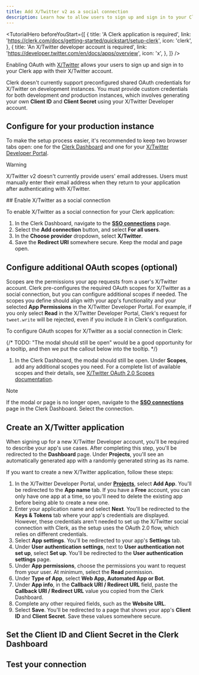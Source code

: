 ```yaml
---
title: Add X/Twitter v2 as a social connection
description: Learn how to allow users to sign up and sign in to your Clerk app with their X/Twitter account using OAuth.
---
```


<TutorialHero
  beforeYouStart={[
    {
      title: 'A Clerk application is required',
      link: 'https://clerk.com/docs/getting-started/quickstart/setup-clerk',
      icon: 'clerk',
    },
    {
      title: 'An X/Twitter developer account is required',
      link: 'https://developer.twitter.com/en/docs/apps/overview',
      icon: 'x',
    },
  ]}
/>

Enabling OAuth with [X/Twitter](https://developer.twitter.com/en/docs/x/overview) allows your users to sign up and sign in to your Clerk app with their X/Twitter account.

Clerk doesn't currently support preconfigured shared OAuth credentials for X/Twitter on development instances. You must provide custom credentials for both development _and_ production instances, which involves generating your own **Client ID** and **Client Secret** using your X/Twitter Developer account.

## Configure for your production instance

To make the setup process easier, it's recommended to keep two browser tabs open: one for the [Clerk Dashboard](https://dashboard.clerk.com/last-active?path=user-authentication/sso-connections) and one for your [X/Twitter Developer Portal](https://developer.twitter.com/en/portal/dashboard).

> [!WARNING]
> X/Twitter v2 doesn't currently provide users' email addresses. Users must manually enter their email address when they return to your application after authenticating with X/Twitter.

<Steps>
  ## Enable X/Twitter as a social connection

  To enable X/Twitter as a social connection for your Clerk application:

  1. In the Clerk Dashboard, navigate to the [**SSO connections**](https://dashboard.clerk.com/last-active?path=user-authentication/sso-connections) page.
  1. Select the **Add connection** button, and select **For all users**.
  1. In the **Choose provider** dropdown, select **X/Twitter**.
  1. Save the **Redirect URI** somewhere secure. Keep the modal and page open.

  ## Configure additional OAuth scopes (optional)

  Scopes are the permissions your app requests from a user's X/Twitter account. Clerk pre-configures the required OAuth scopes for X/Twitter as a social connection, but you can configure additional scopes if needed. The scopes you define should align with your app's functionality and your selected **App Permissions** in the X/Twitter Developer Portal. For example, if you only select **Read** in the X/Twitter Developer Portal, Clerk's request for `tweet.write` will be rejected, even if you include it in Clerk's configuration.

  To configure OAuth scopes for X/Twitter as a social connection in Clerk:

  {/* TODO: "The modal should still be open" would be a good opportunity for a tooltip, and then we put the callout below into the tooltip. */}

  1. In the Clerk Dashboard, the modal should still be open. Under **Scopes**, add any additional scopes you need. For a complete list of available scopes and their details, see [X/Twitter OAuth 2.0 Scopes documentation](https://docs.x.com/resources/fundamentals/authentication/oauth-2-0/authorization-code#scopes).

  > [!NOTE]
  > If the modal or page is no longer open, navigate to the [**SSO connections**](https://dashboard.clerk.com/last-active?path=user-authentication/sso-connections) page in the Clerk Dashboard. Select the connection.

  ## Create an X/Twitter application

  When signing up for a new X/Twitter Developer account, you'll be required to describe your app's use cases. After completing this step, you'll be redirected to the **Dashboard** page. Under **Projects**, you'll see an automatically generated app with a randomly generated string as its name.

  If you want to create a new X/Twitter application, follow these steps:

  1. In the X/Twitter Developer Portal, under [**Projects**](https://developer.twitter.com/en/portal/projects-and-apps), select **Add App**. You'll be redirected to the **App name** tab. If you have a **Free** account, you can only have one app at a time, so you'll need to delete the existing app before being able to create a new one.
  1. Enter your application name and select **Next**. You'll be redirected to the **Keys & Tokens** tab where your app's credentials are displayed. However, these credentials aren't needed to set up the X/Twitter social connection with Clerk, as the setup uses the OAuth 2.0 flow, which relies on different credentials.
  1. Select **App settings**. You'll be redirected to your app's **Settings** tab.
  1. Under **User authentication settings**, next to **User authentication not set up**, select **Set up**. You'll be redirected to the **User authentication settings** page.
  1. Under **App permissions**, choose the permissions you want to request from your user. At minimum, select the **Read** permission.
  1. Under **Type of App**, select **Web App, Automated App or Bot**.
  1. Under **App info**, in the **Callback URI / Redirect URL** field, paste the **Callback URI / Redirect URL** value you copied from the Clerk Dashboard.
  1. Complete any other required fields, such as the **Website URL**.
  1. Select **Save**. You'll be redirected to a page that shows your app's **Client ID** and **Client Secret**. Save these values somewhere secure.

  ## Set the Client ID and Client Secret in the Clerk Dashboard

  <Include src="_partials/authentication/social-connections/set-client-id-secret" />

  ## Test your connection

  <Include src="_partials/authentication/social-connections/test-your-connection" />
</Steps>
